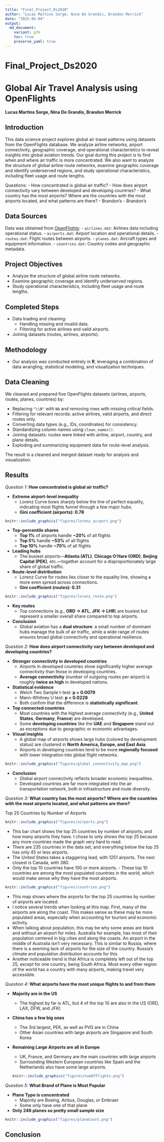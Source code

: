 ```yaml
---
title: "Final_Project_Ds2020"
author: "Lucas Martins Sorge, Nina De Grandis, Brandon Merrick"
date: "2025-05-04"
output: 
  md_document:
    variant: gfm
    toc: true
    preserve_yaml: true
---
```


# Final_Project_Ds2020

# Global Air Travel Analysis using OpenFlights

**Lucas Martins Sorge, Nina De Grandis, Brandon Merrick**

## Introduction

This data science project explores global air travel patterns using datasets from the OpenFlights database. We analyze airline networks, airport connectivity, geographic coverage, and operational characteristics to reveal insights into global aviation trends. Our goal during this project is to find when and where air traffic is more concentrated. We also want to analyze the structure of global airline route networks, examine geographic coverage and identify underserved regions, and study operational characteristics, including fleet usage and route lengths.

Questions: - How concentrated is global air traffic? - How does airport connectivity vary between developed and developing countries? - What country has the most airports? Where are the countries with the most airports located, and what patterns are there? - Brandon's - Brandon's

## Data Sources

Data was obtained from [OpenFlights](https://openflights.org/data.php): - `airlines.dat`: Airlines data including operational status. - `airports.dat`: Airport location and operational details. - `routes.dat`: Flight routes between airports. - `planes.dat`: Aircraft types and equipment information. - `countries.dat`: Country codes and geographic metadata.

## Project Objectives

-   Analyze the structure of global airline route networks.
-   Examine geographic coverage and identify underserved regions.
-   Study operational characteristics, including fleet usage and route lengths.

## Completed Steps

-   Data loading and cleaning:
    -   Handling missing and invalid data.
    -   Filtering for active airlines and valid airports.
-   Joining datasets (routes, airlines, airports).

## Methodology

-   Our analysis was conducted entirely in **R**, leveraging a combination of data wrangling, statistical modeling, and visualization techniques.

## Data Cleaning

We cleaned and prepared five OpenFlights datasets (airlines, airports, routes, planes, countries) by:

-   Replacing `"\\N"` with `NA` and removing rows with missing critical fields.
-   Filtering for relevant records: active airlines, valid airports, and direct routes only.
-   Converting data types (e.g., IDs, coordinates) for consistency.
-   Standardizing column names using `clean_names()`.
-   Joining datasets: routes were linked with airline, airport, country, and plane details.
-   Exploding and summarizing equipment data for route-level analysis.

The result is a cleaned and merged dataset ready for analysis and visualization.

## Results

*Question 1:* **How concentrated is global air traffic?**

-   **Extreme airport-level inequality**
    -   Lorenz Curve bows sharply below the line of perfect equality, indicating most flights funnel through a few major hubs.\
    -   **Gini coefficient (airports): 0.78**

```r
knitr::include_graphics("figures/lorenz_airport.png")
```

-   **Top-percentile shares**
    -   **Top 1%** of airports handle **\~20%** of all flights\
    -   **Top 5%** handle **\~53%** of all flights\
    -   **Top 10%** handle **\~70%** of all flights
-   **Leading hubs**
    -   The busiest airports—**Atlanta (ATL)**, **Chicago O’Hare (ORD)**, **Beijing Capital (PEK)**, etc.—together account for a disproportionately large share of global traffic.
-   **Route-level distribution**
    -   Lorenz Curve for routes lies closer to the equality line, showing a more even spread across connections.\
    -   **Gini coefficient (routes): 0.31**

```r
knitr::include_graphics("figures/lorenz_route.png")
```

-   **Key routes**
    -   Top connections (e.g., **ORD → ATL**, **JFK → LHR**) are busiest but represent a smaller overall share compared to top airports.
-   **Conclusion**
    -   Global aviation has a **dual structure**: a small number of dominant hubs manage the bulk of air traffic, while a wide range of routes ensures broad global connectivity and operational resilience.

*Question 2:* **How does airport connectivity vary between developed and developing countries?**

-   **Stronger connectivity in developed countries**
    -   Airports in developed countries show significantly higher average connectivity than those in developing countries.
    -   **Average connectivity** (number of outgoing routes per airport) is roughly **twice as high** in developed nations.
-   **Statistical evidence**
    -   Welch Two Sample t-test: **p = 0.0079**
    -   Mann-Whitney U test: **p = 0.0228**
    -   Both confirm that the difference is **statistically significant**.
-   **Top connected countries**
    -   Most countries with the highest average connectivity (e.g., **United States**, **Germany**, **France**) are developed.
    -   Some **developing countries** like the **UAE** and **Singapore** stand out as exceptions due to geographic or economic advantages.
-   **Visual insights**
    -   A global map of airports shows large hubs (colored by development status) are clustered in **North America, Europe, and East Asia**.
    -   Airports in developing countries tend to be more **regionally focused** with lower integration into global flight networks.

```r
knitr::include_graphics("figures/global_connectivity_map.png")
```

-   **Conclusion**
    -   Global airport connectivity reflects broader economic inequalities.
    -   Developed countries are far more integrated into the air transportation network, both in infrastructure and route diversity.

*Question 3:* **What country has the most airports? Where are the countries with the most airports located, and what patterns are there?**

Top 25 Countries by Number of Airports

```r
knitr::include_graphics("figures/airports.png")
```

-   This bar chart shows the top 25 countries by number of airports, and how many airports they have. I chose to only shows the top 25 because any more countries made the graph very hard to read.
-   There are 235 countries in the data set, and everything below the top 25 has only 45 or less airports.
-   The United States takes a staggering lead, with 1251 airports. The next closest is Canada, with 380.
-   Only the top 10 countries have 100 or more airports. - These top 10 countries are among the most populated countries in the world, which would make sense why they have the most airports.

```r
knitr::include_graphics("figures/countries.png")
```

-   This map shows where the airports for the top 25 countries by number of airports are located.
-   I notice several trends when looking at this map. First, many of the airports are along the coast. This makes sense as these may be more populated areas, especially when accounting for tourism and economic activity.
-   When talking about population, this may be why some areas are blank and without an airport for miles. Australia for example, has most of their population centered in big cities and along the coasts. An airport in the middle of Australia isn't very necessary. This is similar to Russia, where there is a seeming lack of airports for the size of the country. Russia's climate and population distribution accounts for this.
-   Another noticeable trend is that Africa is completely left out of the top 25, except for one country, being South Africa. Most every other region of the world has a country with many airports, making travel very accessible.

*Question 4:* **What airports have the most unique flights to and from them**

-   **Majority are in the US**

    -   The highest by far is ATL, but 4 of the top 10 are also in the US (ORD, LAX, DFW, and JFK)

-   **China has a few big ones**

    -   The 3rd largest, PEK, as well as PVG are in China
    -   Other Asian countries with large airports are Singapore and South Korea

-   **Remaining Large Airports are all in Europe**

    -   UK, France, and Germany are the main countries with large airports
    -   Surrounding Western European countries like Spain and the Netherlands also have some large airports.

    ```r
    knitr::include_graphics("figures/numOfFlights.png")
    ```

*Question 5:* **What Brand of Plane is Most Popular**

- **Plane Type is concentrated**
  - Majority are Boeing, Airbus, Douglas, or Embraer
  - Some only have one of that plane
- **Only 246 planes so pretty small sample size**
```r
knitr::include_graphics("figures/planeCount.png")
```

## Conclusion
